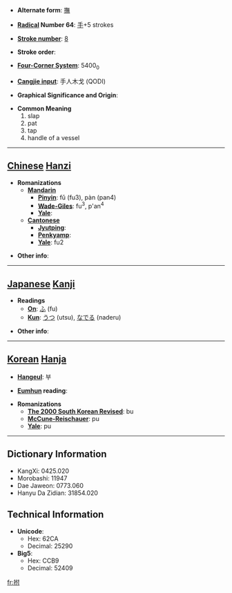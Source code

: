 * '''Alternate form''': [[撫]]

* '''[[Wiktionary:Chinese radical index| Radical]] Number 64''': [[Wiktionary:Chinese radical index 手|手]]+5 strokes

* '''[[Wiktionary:Chinese total strokes index|Stroke number]]''': [[Wiktionary:Chinese total strokes index 8|8]]

* '''Stroke order''': 

* '''[[Wiktionary:Chinese four corner index|Four-Corner System]]''': 5400<sub>0</sub>

* '''[[Wiktionary:Chinese Cangjie index|Cangjie input]]''': 手人木戈 (QODI)

* '''Graphical Significance and Origin''': 

* '''Common Meaning'''
*#slap
*# pat
*# tap
*# handle of a vessel


----

== [[Chinese]] [[Hanzi]] ==

* '''Romanizations'''
** '''[[Mandarin]]'''
*** '''[[Pinyin]]''': fǔ (fu3), pàn (pan4)
*** '''[[Wade-Giles]]''': fu<sup>3</sup>, p'an<sup>4</sup>
*** '''[[Yale]]''': 
** '''[[Cantonese]]'''
*** '''[[Jyutping]]''':
*** '''[[Penkyamp]]''': 
*** '''[[Yale]]''': fu2

* '''Other info''': 

----

== [[Japanese]] [[Kanji]] ==

* '''Readings'''
** '''[[On]]''': [[ふ]] (fu)
** '''[[Kun]]''': [[うつ]] (utsu), [[なでる]] (naderu)

* '''Other info''':  

----

== [[Korean]] [[Hanja]] ==

* '''[[Hangeul]]''': 부

* '''[[Eumhun]] reading''': 

* '''Romanizations'''
** '''[[The 2000 South Korean Revised Romanization|The 2000 South Korean Revised]]''': bu
** '''[[McCune-Reischauer]]''': pu
** '''[[Yale]]''': pu

----

== Dictionary Information ==

* KangXi: 0425.020
* Morobashi: 11947
* Dae Jaweon: 0773.060
* Hanyu Da Zidian: 31854.020

== Technical Information ==

* '''Unicode''':
** Hex: 62CA
** Decimal: 25290
* '''Big5''':
** Hex: CCB9
** Decimal: 52409

[[fr:拊]]